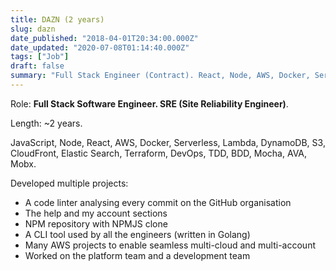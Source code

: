 ```yaml
---
title: DAZN (2 years)
slug: dazn
date_published: "2018-04-01T20:34:00.000Z"
date_updated: "2020-07-08T01:14:40.000Z"
tags: ["Job"]
draft: false
summary: "Full Stack Engineer (Contract). React, Node, AWS, Docker, Serverless."
---
```


Role: **Full Stack Software Engineer. SRE (Site Reliability Engineer)**.

Length: ~2 years.

JavaScript, Node, React, AWS, Docker, Serverless, Lambda, DynamoDB, S3, CloudFront, Elastic Search, Terraform, DevOps, TDD, BDD, Mocha, AVA, Mobx.

Developed multiple projects:

- A code linter analysing every commit on the GitHub organisation
- The help and my account sections
- NPM repository with NPMJS clone
- A CLI tool used by all the engineers (written in Golang)
- Many AWS projects to enable seamless multi-cloud and multi-account
- Worked on the platform team and a development team
